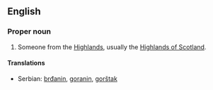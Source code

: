 ==English==
{{wikipedia}}

===Proper noun===
{{en-proper noun|s}}

# Someone from the [[Highlands]], usually the [[w:Scottish Highlands|Highlands of Scotland]].

====Translations====
{{trans-top}}
{{trans-mid}}
*Serbian: [[brđanin]], [[goranin]], [[gorštak]]
{{trans-bottom}}